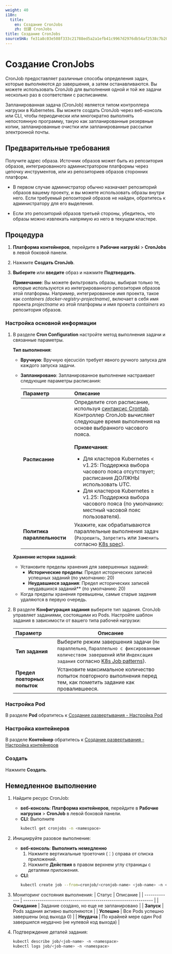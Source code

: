 ```yaml
---
weight: 40
i18n:
  title:
    en: Создание CronJobs
    zh: 创建 CronJobs
title: Создание CronJobs
sourceSHA: fe31a8c03e508f333c21788ed5a2a1efb41c9967d2976db54af2538c7b2053cd
---
```


# Создание CronJobs

CronJob предоставляет различные способы определения задач, которые выполняются до завершения, а затем останавливаются. Вы можете использовать CronJob для выполнения одной и той же задачи несколько раз в соответствии с расписанием.

Запланированная задача (CronJob) является типом контроллера нагрузки в Kubernetes. Вы можете создать CronJob через веб-консоль или CLI, чтобы периодически или многократно выполнять непостоянную программу, такую как запланированные резервные копии, запланированные очистки или запланированные рассылки электронной почты.

## Предварительные требования

Получите адрес образа. Источник образов может быть из репозитория образов, интегрированного администратором платформы через цепочку инструментов, или из репозиториев образов сторонних платформ.

- В первом случае администратор обычно назначает репозиторий образов вашему проекту, и вы можете использовать образы внутри него. Если требуемый репозиторий образов не найден, обратитесь к администратору для его выделения.

- Если это репозиторий образов третьей стороны, убедитесь, что образы можно извлекать напрямую из него в текущем кластере.

## Процедура

1. **Платформа контейнеров**, перейдите в **Рабочие нагрузki** > **CronJobs** в левой боковой панели.

2. Нажмите **Создать CronJob**.

3. **Выберите** или **введите** образ и нажмите **Подтвердить**.

   **Примечание**: Вы можете фильтровать образы, выбирая только те, которые используются из интегрированного репозитория образов этой платформы. Например, интегрированное имя проекта, такое как *containers (docker-registry-projectname)*, включает в себя имя проекта *projectname* из этой платформы и имя проекта *containers* из репозитория образов.

### Настройка основной информации

1. В разделе **Cron Configuration** настройте метод выполнения задачи и связанные параметры.

   **Тип выполнения**:

   - **Вручную**: Вручную ejecución требует явного ручного запуска для каждого запуска задачи.
   - **Запланировано**: Запланированное выполнение настраивает следующие параметры расписания:

     | **Параметр**          | **Описание**                                                                                                                                                                                                                                                                                                                                                                                                           |
     | :--------------------- | :------------------------------------------------------------------------------------------------------------------------------------------------------------------------------------------------------------------------------------------------------------------------------------------------------------------------------------------------------------------------------------------------------------------------ |
     | **Расписание**        | Определите cron расписание, используя [синтаксис Crontab](https://crontab.guru/). Контроллер CronJob вычисляет следующее время выполнения на основе выбранного часового пояса. <br /><br />**Примечания**:<ul><li>Для кластеров Kubernetes \< v1.25: Поддержка выбора часового пояса отсутствует; расписания ДОЛЖНЫ использовать UTC.</li><li>Для кластеров Kubernetes ≥ v1.25: Поддержка выбора часового пояса (по умолчанию: местный часовой пояс пользователя).</li></ul> |
     | **Политика параллельности** | Укажите, как обрабатываются параллельные выполнения задач (`Разрешить`, `Запретить` или `Заменить` согласно [K8s spec](https://kubernetes.io/docs/concepts/workloads/controllers/cron-jobs/#concurrency-policy)).                                                                                                                                                                                                                              |

   **Хранение истории заданий**:

   - Установите пределы хранения для завершенных заданий:
     - **Исторические пределы**: Предел исторических записей успешных заданий (по умолчанию: 20)
     - **Неудавшиеся задания**: Предел исторических записей неудавшихся заданий\*\* (по умолчанию: 20)
   - Когда пределы хранения превышены, самые старые задания удаляются в первую очередь.

2. В разделе **Конфигурация задания** выберите тип задания.
   CronJob управляет заданиями, состоящими из Pods. Настройте шаблон задания в зависимости от вашего типа рабочей нагрузки:

   | **Параметр**     | **Описание**                                                                                                                                                                                            |
   | :---------------- | ---------------------------------------------------------------------------------------------------------------------------------------------------------------------------------------------------------- |
   | **Тип задания**   | Выберите режим завершения задачи (`Не параллельно`, `Параллельно с фиксированным количеством завершений` или `Индексация задания` согласно [K8s Job patterns](https://kubernetes.io/docs/concepts/workloads/controllers/job/#job-patterns)). |
   | **Предел повторных попыток** | Установите максимальное количество попыток повторного выполнения перед тем, как пометить задание как провалившееся.                                                                                                                                                 |

### Настройка Pod

В разделе **Pod** обратитесь к [Создание развертывания - Настройка Pod](./deployment_create.mdx#configurepod)

### Настройка контейнеров

В разделе **Контейнер** обратитесь к [Создание развертывания - Настройка контейнеров](./deployment_create.mdx#configurecontainers)

### Создать

Нажмите **Создать**.

## Немедленное выполнение

1. Найдите ресурс CronJob:
   - **веб-консоль**: **Платформа контейнеров**, перейдите в **Рабочие нагрузки** > **CronJob** в левой боковой панели.
   - **CLI**: Выполните
     ```bash
     kubectl get cronjobs -n <namespace>
     ```

2. Инициируйте разовое выполнение:
   - **веб-консоль**: **Выполнить немедленно**
     1. Нажмите вертикальные троеточия (⋮) справа от списка приложений.
     2. Нажмите **Действия** в правом верхнем углу страницы с деталями приложения.
   - **CLI**:
     ```bash
     kubectl create job --from=cronjob/<cronjob-name> <job-name> -n <namespace>
     ```

3. Мониторинг состояния выполнения:
   | Статус        | Описание                                                     |
   | ------------- | --------------------------------------------------------------- |
   | **Ожидание**  | Задание создано, но еще не запланировано                               |
   | **Запуск**    | Pods задания активно выполняются                               |
   | **Успешно**   | Все Pods успешно завершены (код выхода 0)                   |
   | **Неудача**   | По крайней мере один Pod завершился неудачно (не нулевой код выхода) |

4. Подтверждение деталей задания:
   ```bash
   kubectl describe job/<job-name> -n <namespace>
   kubectl logs job/<job-name> -n <namespace>
   ```  
